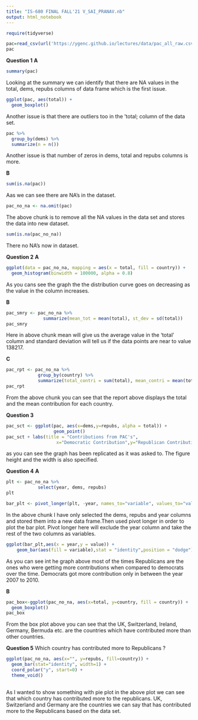 ```yaml
---
title: "IS-680 FINAL FALL'21 V_SAI_PRANAV.nb"
output: html_notebook
---
```


```r
require(tidyverse)
```

```r
pac=read_csv(url('https://ygenc.github.io/lectures/data/pac_all_raw.csv'))
pac
```

**Question 1**
**A**
```r
summary(pac)
```
Looking at the summary we can identify that there are NA values in the total, dems, repubs columns of data frame which is the first issue.

```r
ggplot(pac, aes(total)) +
  geom_boxplot() 
```
Another issue is that there are outliers too in the 'total; column of the data set.



```r
pac %>%
  group_by(dems) %>%
  summarize(n = n())
```
Another issue is that number of zeros in dems, total and repubs columns is more.

**B**
```r
sum(is.na(pac))
```
Aas we can see there are NA's in the dataset.

```r
pac_no_na <- na.omit(pac)
```
The above chunk is to remove all the NA values in the data set and stores the data into new dataset.

```r
sum(is.na(pac_no_na))
```
There no NA's now in dataset.

**Question 2**
**A**
```r
ggplot(data = pac_no_na, mapping = aes(x = total, fill = country)) +
  geom_histogram(binwidth = 100000, alpha = 0.8)

```
As you cans see the graph the the distribution curve goes on decreasing as the value in the column increases.

**B**
```r
pac_smry <- pac_no_na %>%
              summarize(mean_tot = mean(total), st_dev = sd(total))
pac_smry
```
Here in above chunk mean will give us the average value in the 'total' column and standard deviation will tell us if the data points are near to value 138217. 

**C**
```r
pac_rpt <- pac_no_na %>%
            group_by(country) %>%
            summarize(total_contri = sum(total), mean_contri = mean(total))
pac_rpt
```
From the above chunk you can see that the report above displays the total and the mean contribution for each country.

**Question 3**
```r
pac_sct <- ggplot(pac, aes(x=dems,y=repubs, alpha = total)) +
                  geom_point()
pac_sct + labs(title = "Contributions from PAC's", 
                   x="Democratic Contribution",y="Republican Contribution")
```
as you can see the graph has been replicated as it was asked to. The figure height and the width is also specified.

**Question 4**
**A**
```r
plt <- pac_no_na %>%
            select(year, dems, repubs)
plt

bar_plt <- pivot_longer(plt, -year, names_to="variable", values_to="value")
```
In the above chunk I have only selected the dems, repubs and year columns and stored them into a new data frame.Then used pivot longer in order to plot the bar plot. Pivot longer here will exclude the year column and take the rest of the two columns as variables.

```r
ggplot(bar_plt,aes(x = year,y = value)) + 
    geom_bar(aes(fill = variable),stat = "identity",position = "dodge")
```
As you can see int he graph above most of the times Republicans are the ones who were getting more contributions when compared to democrats over the time. Democrats got more contribution only in between the year 2007 to 2010.

**B**
```r
pac_box<-ggplot(pac_no_na, aes(x=total, y=country, fill = country)) +
  geom_boxplot()
pac_box
```
From the box plot above you can see that the UK, Switzerland, Ireland, Germany, Bermuda etc. are the countries which have contributed more than other countries.

**Question 5**
Which country has contributed more to Republicans ?
```r
ggplot(pac_no_na, aes(x="", y=repubs, fill=country)) +
  geom_bar(stat="identity", width=1) +
  coord_polar("y", start=0) +
  theme_void()
  
```
As I wanted to show something with pie plot in the above plot we can see that which country has contributed more to the republicans. UK, Switzerland and Germany are the countries we can say that has contributed more to the Republicans based on the data set.


